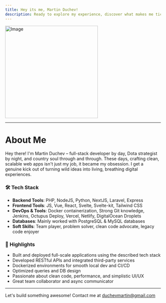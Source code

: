 ```yaml
---
title: Hey its me, Martin Duchev!
description: Ready to explore my experience, discover what makes me tick as a developer, or discuss how we could collaborate to build something amazing? Let's connect and see what we can create together.
---
```


<div className="flex flex-col items-center justify-center text-center">
    <Image
        src="/profile-rbd.jpg"
        width="300"
        height="300"
        alt="Image"
        className="rounded w-80 h-80 object-cover"
    />
</div>

<div className="social flex justify-center items-center gap-4">
    <Link
        href="https://www.linkedin.com/in/martin-duchev-666672162/"
        target="_blank"
    >
        <CiLinkedin size={42} />
    </Link>
    <Link href="https://github.com/e-goat" target="_blank">
        <FaGithub href="" size={32} />
    </Link>
</div>

---

# About Me

Hey there! I'm Martin Duchev – full-stack developer by day, Dota strategist by night, and country soul through and through. These days, crafting clean, scalable web apps isn't just my job, it became my obsession. I get a genuine kick out of turning wild ideas into living, breathing digital experiences.

### 🛠️ Tech Stack

- **Backend Tools**: PHP, NodeJS, Python, NextJS, Laravel, Express
- **Frontend Tools**: JS, Vue, React, Svelte, Svelte-kit, Tailwind CSS
- **DevOps & Tools**: Docker containerization, Strong Git knowledge, Jenkins, Octupus Deploy, Vercel, Netlify, DigitalOcean Droplets
- **Databases**: Mainly worked with PostgreSQL & MySQL databases
- **Soft Skills**: Team player, problem solver, clean code advocate, legacy code enjoyer

### 📌 Highlights

- Built and deployed full-scale applications using the described tech stack
- Developed RESTful APIs and integrated third-party services
- Dockerized environments for smooth local dev and CI/CD
- Optimized queries and DB design
- Passionate about clean code, performance, and simplistic UI/UX
- Great team collaborator and async communicator

---

<div className="flex flex-col items-center justify-center text-center gap-2">
    Let's build something awesome! Contact me at
    <a href="mailto:duchevmartin@gmail.com" className="inline-block">
        duchevmartin@gmail.com
    </a>
</div>
